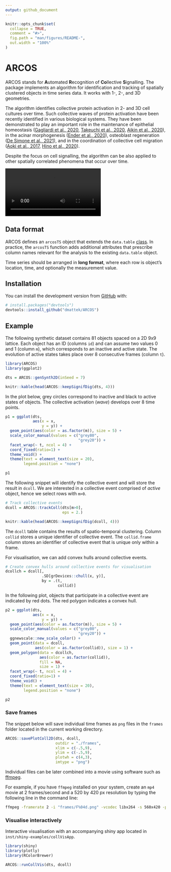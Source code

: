 ```yaml
---
output: github_document
---
```


<!-- README.md is generated from README.Rmd. Please edit that file -->

```r
knitr::opts_chunk$set(
  collapse = TRUE,
  comment = "#>",
  fig.path = "man/figures/README-",
  out.width = "100%"
)
```

# ARCOS

<!-- badges: start -->
<!-- badges: end -->

ARCOS stands for **A**utomated **R**ecognition of **Co**llective **S**ignalling. The package implements an algorithm for identification and tracking of spatially clustered objects in time series data. It works with 1-, 2-, and 3D geometries. 

The algorithm identifies collective protein activation in 2- and 3D cell cultures over time. Such collective waves of protein activation have been recently identified in various biological systems. They have been demonstrated to play an important role in the maintenance of epithelial homeostasis ([Gagliardi et al., 2020](https://doi.org/10.1016/j.devcel.2021.05.007), [Takeuchi et al., 2020](https://doi.org/10.1016/j.cub.2019.11.089), [Aikin et al., 2020](https://doi.org/10.7554/eLife.60541)), in the acinar morphogenesis ([Ender et al., 2020](https://doi.org/10.1101/2020.11.20.387167)), osteoblast regeneration ([De Simone et al., 2021](https://doi.org/10.1038/s41586-020-03085-8)), and in the coordination of collective cell migration ([Aoki et al., 2017](https://doi.org/10.1016/j.devcel.2017.10.016), [Hino et al., 2020](https://doi.org/10.1016/j.devcel.2020.05.011)).

Despite the focus on cell signalling, the algorithm can be also applied to other spatially correlated phenomena that occur over time.

![](https://user-images.githubusercontent.com/25979488/123080758-8d053180-d41d-11eb-9d05-b17786091696.mp4)

## Data format

ARCOS defines an `arcosTS` object that extends the `data.table` [class](https://cran.r-project.org/web/packages/data.table/). In practice, the `arcosTS` function adds additional attributes that prescribe column names relevant for the analysis to the existing `data.table` object.

Time series should be arranged in **long format**, where each row is object's location, time, and optionally the measurement value.

## Installation

You can install the development version from [GitHub](https://github.com/) with:

``` r
# install.packages("devtools")
devtools::install_github("dmattek/ARCOS")
```

## Example

The following synthetic dataset contains 81 objects spaced on a 2D 9x9 lattice. Each object has an ID (columns `id`) and can assume two values 0 and 1 (column `m`), which corresponds to an inactive and active state. The evolution of active states takes place over 8 consecutive frames (column `t`).

```r
library(ARCOS)
library(ggplot2)

dts = ARCOS::genSynth2D(inSeed = 7)
```

```r
knitr::kable(head(ARCOS::keepSignifDig(dts, 4)))
```

In the plot below, grey circles correspond to inactive and black to active states of objects. The collective activation (*wave*) develops over 8 time points.

```r
p1 = ggplot(dts,
            aes(x = x,
                y = y)) +
  geom_point(aes(color = as.factor(m)), size = 5) +
  scale_color_manual(values = c("grey80",
                                "grey20")) +
  facet_wrap(~ t, ncol = 4) +
  coord_fixed(ratio=1) +
  theme_void() +
  theme(text = element_text(size = 20),
        legend.position = "none")

p1
```

The following snippet will identify the collective event and will store the result in `dcoll`. We are interested in a collective event comprised of *active* object, hence we select rows with `m>0`.

```r
# Track collective events
dcoll = ARCOS::trackColl(dts[m>0], 
                         eps = 2.)
```

```r
knitr::kable(head(ARCOS::keepSignifDig(dcoll, 4)))
```

The `dcoll` table contains the results of spatio-temporal clustering. Column `collid` stores a unique identifier of collective event. The `collid.frame` column stores an identifier of collective event that is unique only within a frame.

For visualisation, we can add convex hulls around collective events.

```r
# Create convex hulls around collective events for visualisation
dcollch = dcoll[,
                .SD[grDevices::chull(x, y)],
                by = .(t,
                       collid)]
```

In the following plot, objects that participate in a collective event are indicated by red dots. The red polygon indicates a convex hull.

```r
p2 = ggplot(dts,
            aes(x = x,
                y = y)) +
  geom_point(aes(color = as.factor(m)), size = 5) +
  scale_color_manual(values = c("grey80",
                                "grey20")) +
  ggnewscale::new_scale_color() +
  geom_point(data = dcoll,
             aes(color = as.factor(collid)), size = 1) +
  geom_polygon(data = dcollch,
               aes(color = as.factor(collid)),
               fill = NA, 
               size = 1) +
  facet_wrap(~ t, ncol = 4) +
  coord_fixed(ratio=1) +
  theme_void() +
  theme(text = element_text(size = 20),
        legend.position = "none")

p2
```

### Save frames

The snippet below will save individual time frames as `png` files in the `frames` folder located in the current working directory.

```r
ARCOS::savePlotColl2D(dts, dcoll, 
                      outdir = "./frames",
                      xlim = c(-.5,9),
                      ylim = c(-.5,9),
                      plotwh = c(4,3),
                      imtype = "png")
```

Individual files can be later combined into a movie using software such as [ffmpeg](http://ffmpeg.org). 

For example, if you have `ffmpeg` installed on your system, create an `mp4` movie at 2 frames/second and a 520 by 420 px resolution by typing the following line in the command line:

```bash
ffmpeg -framerate 2 -i "frames/F%04d.png" -vcodec libx264 -s 560x420 -pix_fmt yuv420p frames-all.mp4
```


### Visualise interactively

Interactive visualisation with an accompanying shiny app located in `inst/shiny-examples/collVisApp`.

```r
library(shiny)
library(plotly)
library(RColorBrewer)

ARCOS::runCollVis(dts, dcoll)
```
